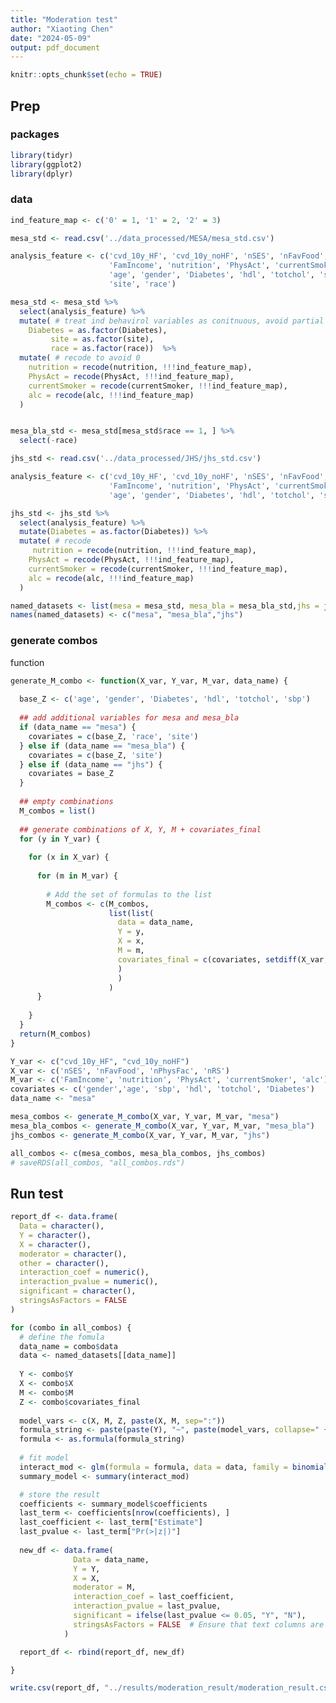 ```yaml
---
title: "Moderation test"
author: "Xiaoting Chen"
date: "2024-05-09"
output: pdf_document
---
```


```r
knitr::opts_chunk$set(echo = TRUE)
```

## Prep

### packages
```r
library(tidyr)
library(ggplot2)
library(dplyr)
```

### data

```r
ind_feature_map <- c('0' = 1, '1' = 2, '2' = 3)
```

```r
mesa_std <- read.csv('../data_processed/MESA/mesa_std.csv')

analysis_feature <- c('cvd_10y_HF', 'cvd_10y_noHF', 'nSES', 'nFavFood', 'nPhysFac', 'nRS',
                      'FamIncome', 'nutrition', 'PhysAct', 'currentSmoker', 'alc',
                      'age', 'gender', 'Diabetes', 'hdl', 'totchol', 'sbp',
                      'site', 'race')

mesa_std <- mesa_std %>%
  select(analysis_feature) %>%
  mutate( # treat ind behavirol variables as conitnuous, avoid partial significant 
    Diabetes = as.factor(Diabetes),
         site = as.factor(site),
         race = as.factor(race))  %>%
  mutate( # recode to avoid 0
    nutrition = recode(nutrition, !!!ind_feature_map),
    PhysAct = recode(PhysAct, !!!ind_feature_map),
    currentSmoker = recode(currentSmoker, !!!ind_feature_map),
    alc = recode(alc, !!!ind_feature_map)
  )


mesa_bla_std <- mesa_std[mesa_std$race == 1, ] %>%
  select(-race)
```

```r
jhs_std <- read.csv('../data_processed/JHS/jhs_std.csv')

analysis_feature <- c('cvd_10y_HF', 'cvd_10y_noHF', 'nSES', 'nFavFood', 'nPhysFac', 'nRS',
                      'FamIncome', 'nutrition', 'PhysAct', 'currentSmoker', 'alc',
                      'age', 'gender', 'Diabetes', 'hdl', 'totchol', 'sbp')

jhs_std <- jhs_std %>%
  select(analysis_feature) %>%
  mutate(Diabetes = as.factor(Diabetes)) %>%
  mutate( # recode 
     nutrition = recode(nutrition, !!!ind_feature_map),
    PhysAct = recode(PhysAct, !!!ind_feature_map),
    currentSmoker = recode(currentSmoker, !!!ind_feature_map),
    alc = recode(alc, !!!ind_feature_map)
  )
```

```r
named_datasets <- list(mesa = mesa_std, mesa_bla = mesa_bla_std,jhs = jhs_std)
names(named_datasets) <- c("mesa", "mesa_bla","jhs")
```

### generate combos

function
```r
generate_M_combo <- function(X_var, Y_var, M_var, data_name) {
  
  base_Z <- c('age', 'gender', 'Diabetes', 'hdl', 'totchol', 'sbp')
  
  ## add additional variables for mesa and mesa_bla
  if (data_name == "mesa") {
    covariates = c(base_Z, 'race', 'site')
  } else if (data_name == "mesa_bla") {
    covariates = c(base_Z, 'site')
  } else if (data_name == "jhs") {
    covariates = base_Z
  }
  
  ## empty combinations
  M_combos = list()
  
  ## generate combinations of X, Y, M + covariates_final
  for (y in Y_var) {
    
    for (x in X_var) {
      
      for (m in M_var) {
        
        # Add the set of formulas to the list
        M_combos <- c(M_combos, 
                      list(list(
                        data = data_name,
                        Y = y,
                        X = x,
                        M = m,
                        covariates_final = c(covariates, setdiff(X_var, x), setdiff(M_var, m))
                        )
                        )
                      )
      }
       
    }
  }
  return(M_combos)
}
```


```r
Y_var <- c("cvd_10y_HF", "cvd_10y_noHF")
X_var <- c('nSES', 'nFavFood', 'nPhysFac', 'nRS')
M_var <- c('FamIncome', 'nutrition', 'PhysAct', 'currentSmoker', 'alc')
covariates <- c('gender','age', 'sbp', 'hdl', 'totchol', 'Diabetes')
data_name <- "mesa" 

mesa_combos <- generate_M_combo(X_var, Y_var, M_var, "mesa")
mesa_bla_combos <- generate_M_combo(X_var, Y_var, M_var, "mesa_bla")
jhs_combos <- generate_M_combo(X_var, Y_var, M_var, "jhs")

all_combos <- c(mesa_combos, mesa_bla_combos, jhs_combos)
# saveRDS(all_combos, "all_combos.rds")
```

## Run test

```r
report_df <- data.frame(
  Data = character(),
  Y = character(),
  X = character(),
  moderator = character(),
  other = character(),
  interaction_coef = numeric(),
  interaction_pvalue = numeric(),
  significant = character(),
  stringsAsFactors = FALSE 
)

for (combo in all_combos) {
  # define the fomula
  data_name = combo$data
  data <- named_datasets[[data_name]]
  
  Y <- combo$Y
  X <- combo$X
  M <- combo$M
  Z <- combo$covariates_final
  
  model_vars <- c(X, M, Z, paste(X, M, sep=":"))
  formula_string <- paste(paste(Y), "~", paste(model_vars, collapse=" + "))
  formula <- as.formula(formula_string)
  
  # fit model
  interact_mod <- glm(formula = formula, data = data, family = binomial())
  summary_model <- summary(interact_mod)

  # store the result
  coefficients <- summary_model$coefficients
  last_term <- coefficients[nrow(coefficients), ]
  last_coefficient <- last_term["Estimate"]
  last_pvalue <- last_term["Pr(>|z|)"]
  
  new_df <- data.frame(
              Data = data_name,
              Y = Y,
              X = X,
              moderator = M,
              interaction_coef = last_coefficient,
              interaction_pvalue = last_pvalue,
              significant = ifelse(last_pvalue <= 0.05, "Y", "N"),
              stringsAsFactors = FALSE  # Ensure that text columns are not converted to factors
            )

  report_df <- rbind(report_df, new_df)

}
```

```r
write.csv(report_df, "../results/moderation_result/moderation_result.csv", row.names = FALSE, quote = TRUE, sep = ",", fileEncoding = "UTF-8")
```

